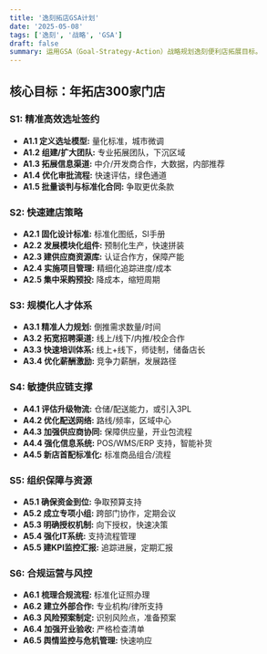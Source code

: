 ```yaml
---
title: '逸刻拓店GSA计划'
date: '2025-05-08'
tags: ['逸刻', '战略', 'GSA']
draft: false
summary: 运用GSA（Goal-Strategy-Action）战略规划逸刻便利店拓展目标。
---
```


## 核心目标：年拓店300家门店

### S1: 精准高效选址签约

- **A1.1 定义选址模型:** 量化标准，城市微调
- **A1.2 组建/扩大团队:** 专业拓展团队，下沉区域
- **A1.3 拓展信息渠道:** 中介/开发商合作，大数据，内部推荐
- **A1.4 优化审批流程:** 快速评估，绿色通道
- **A1.5 批量谈判与标准化合同:** 争取更优条款

### S2: 快速建店策略

- **A2.1 固化设计标准:** 标准化图纸，SI手册
- **A2.2 发展模块化组件:** 预制化生产，快速拼装
- **A2.3 建供应商资源库:** 认证合作方，保障产能
- **A2.4 实施项目管理:** 精细化追踪进度/成本
- **A2.5 集中采购预投:** 降成本，缩短周期

### S3: 规模化人才体系

- **A3.1 精准人力规划:** 倒推需求数量/时间
- **A3.2 拓宽招聘渠道:** 线上/线下/内推/校企合作
- **A3.3 快速培训体系:** 线上+线下，师徒制，储备店长
- **A3.4 优化薪酬激励:** 竞争力薪酬，发展路径

### S4: 敏捷供应链支撑

- **A4.1 评估升级物流:** 仓储/配送能力，或引入3PL
- **A4.2 优化配送网络:** 路线/频率，区域中心
- **A4.3 加强供应商协同:** 保障供应量，开业包流程
- **A4.4 强化信息系统:** POS/WMS/ERP 支持，智能补货
- **A4.5 新店首配标准化:** 标准商品组合/流程

### S5: 组织保障与资源

- **A5.1 确保资金到位:** 争取预算支持
- **A5.2 成立专项小组:** 跨部门协作，定期会议
- **A5.3 明确授权机制:** 向下授权，快速决策
- **A5.4 强化IT系统:** 支持流程管理
- **A5.5 建KPI监控汇报:** 追踪进展，定期汇报

### S6: 合规运营与风控

- **A6.1 梳理合规流程:** 标准化证照办理
- **A6.2 建立外部合作:** 专业机构/律所支持
- **A6.3 风险预案制定:** 识别风险点，准备预案
- **A6.4 加强开业验收:** 严格检查清单
- **A6.5 舆情监控与危机管理:** 快速响应
